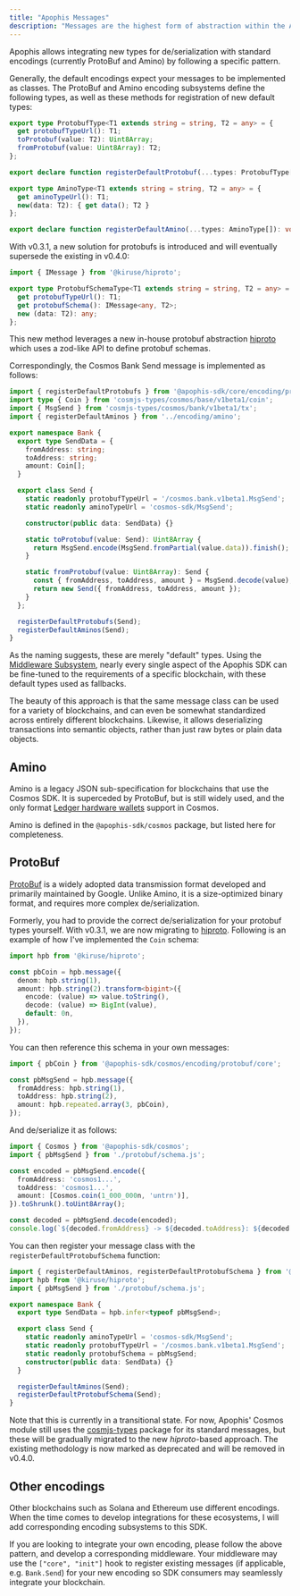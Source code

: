 ```yaml
---
title: "Apophis Messages"
description: "Messages are the highest form of abstraction within the Apophis SDK."
---
```


Apophis allows integrating new types for de/serialization with standard encodings (currently
ProtoBuf and Amino) by following a specific pattern.

Generally, the default encodings expect your messages to be implemented as classes. The ProtoBuf and
Amino encoding subsystems define the following types, as well as these methods for registration of
new default types:

```ts @apophis-sdk/core/encoding/protobuf/any.ts
export type ProtobufType<T1 extends string = string, T2 = any> = {
  get protobufTypeUrl(): T1;
  toProtobuf(value: T2): Uint8Array;
  fromProtobuf(value: Uint8Array): T2;
};

export declare function registerDefaultProtobuf(...types: ProtobufType[]): void;
```

```ts @apophis-sdk/cosmos/encoding/amino.ts
export type AminoType<T1 extends string = string, T2 = any> = {
  get aminoTypeUrl(): T1;
  new(data: T2): { get data(); T2 }
};

export declare function registerDefaultAmino(...types: AminoType[]): void;
```

With v0.3.1, a new solution for protobufs is introduced and will eventually supersede the existing
in v0.4.0:

```ts
import { IMessage } from '@kiruse/hiproto';

export type ProtobufSchemaType<T1 extends string = string, T2 = any> = {
  get protobufTypeUrl(): T1;
  get protobufSchema(): IMessage<any, T2>;
  new (data: T2): any;
};
```

This new method leverages a new in-house protobuf abstraction [hiproto](https://github.com/kiruse/hiproto.ts)
which uses a zod-like API to define protobuf schemas.

Correspondingly, the Cosmos Bank Send message is implemented as follows:

```ts
import { registerDefaultProtobufs } from '@apophis-sdk/core/encoding/protobuf/any.js';
import type { Coin } from 'cosmjs-types/cosmos/base/v1beta1/coin';
import { MsgSend } from 'cosmjs-types/cosmos/bank/v1beta1/tx';
import { registerDefaultAminos } from '../encoding/amino';

export namespace Bank {
  export type SendData = {
    fromAddress: string;
    toAddress: string;
    amount: Coin[];
  }

  export class Send {
    static readonly protobufTypeUrl = '/cosmos.bank.v1beta1.MsgSend';
    static readonly aminoTypeUrl = 'cosmos-sdk/MsgSend';

    constructor(public data: SendData) {}

    static toProtobuf(value: Send): Uint8Array {
      return MsgSend.encode(MsgSend.fromPartial(value.data)).finish();
    }

    static fromProtobuf(value: Uint8Array): Send {
      const { fromAddress, toAddress, amount } = MsgSend.decode(value);
      return new Send({ fromAddress, toAddress, amount });
    }
  };

  registerDefaultProtobufs(Send);
  registerDefaultAminos(Send);
}
```

As the naming suggests, these are merely "default" types. Using the
[Middleware Subsystem](/projects/apophis-sdk/packages/core/middleware.mdx), nearly every single
aspect of the Apophis SDK can be fine-tuned to the requirements of a specific blockchain, with these
default types used as fallbacks.

The beauty of this approach is that the same message class can be used for a variety of blockchains,
and can even be somewhat standardized across entirely different blockchains. Likewise, it allows
deserializing transactions into semantic objects, rather than just raw bytes or plain data objects.

## Amino
Amino is a legacy JSON sub-specification for blockchains that use the Cosmos SDK. It is superceded
by ProtoBuf, but is still widely used, and the only format [Ledger hardware wallets](https://ledger.com)
support in Cosmos.

Amino is defined in the `@apophis-sdk/cosmos` package, but listed here for completeness.

## ProtoBuf
[ProtoBuf](https://protobuf.dev/) is a widely adopted data transmission format developed and
primarily maintained by Google. Unlike Amino, it is a size-optimized binary format, and requires
more complex de/serialization.

Formerly, you had to provide the correct de/serialization for your protobuf types yourself. With
v0.3.1, we are now migrating to [hiproto](https://github.com/kiruse/hiproto.ts). Following is an
example of how I've implemented the `Coin` schema:

```ts
import hpb from '@kiruse/hiproto';

const pbCoin = hpb.message({
  denom: hpb.string(1),
  amount: hpb.string(2).transform<bigint>({
    encode: (value) => value.toString(),
    decode: (value) => BigInt(value),
    default: 0n,
  }),
});
```

You can then reference this schema in your own messages:

```ts ./protobuf/schema.ts
import { pbCoin } from '@apophis-sdk/cosmos/encoding/protobuf/core';

const pbMsgSend = hpb.message({
  fromAddress: hpb.string(1),
  toAddress: hpb.string(2),
  amount: hpb.repeated.array(3, pbCoin),
});
```

And de/serialize it as follows:

```ts
import { Cosmos } from '@apophis-sdk/cosmos';
import { pbMsgSend } from './protobuf/schema.js';

const encoded = pbMsgSend.encode({
  fromAddress: 'cosmos1...',
  toAddress: 'cosmos1...',
  amount: [Cosmos.coin(1_000_000n, 'untrn')],
}).toShrunk().toUint8Array();

const decoded = pbMsgSend.decode(encoded);
console.log(`${decoded.fromAddress} -> ${decoded.toAddress}: ${decoded.amount.length} coins`);
```

You can then register your message class with the `registerDefaultProtobufSchema` function:

```ts ./messages/bank.ts
import { registerDefaultAminos, registerDefaultProtobufSchema } from '@apophis-sdk/core/encoding/protobuf/any.js';
import hpb from '@kiruse/hiproto';
import { pbMsgSend } from './protobuf/schema.js';

export namespace Bank {
  export type SendData = hpb.infer<typeof pbMsgSend>;

  export class Send {
    static readonly aminoTypeUrl = 'cosmos-sdk/MsgSend';
    static readonly protobufTypeUrl = '/cosmos.bank.v1beta1.MsgSend';
    static readonly protobufSchema = pbMsgSend;
    constructor(public data: SendData) {}
  }

  registerDefaultAminos(Send);
  registerDefaultProtobufSchema(Send);
}
```

Note that this is currently in a transitional state. For now, Apophis' Cosmos module still uses the
[cosmjs-types](https://github.com/cosmos/cosmjs-types) package for its standard messages, but these
will be gradually migrated to the new *hiproto*-based approach. The existing methodology is now
marked as deprecated and will be removed in v0.4.0.

## Other encodings
Other blockchains such as Solana and Ethereum use different encodings. When the time comes to
develop integrations for these ecosystems, I will add corresponding encoding subsystems to this SDK.

If you are looking to integrate your own encoding, please follow the above pattern, and develop a
corresponding middleware. Your middleware may use the `["core", "init"]` hook to register existing
messages (if applicable, e.g. `Bank.Send`) for your new encoding so SDK consumers may seamlessly
integrate your blockchain.
